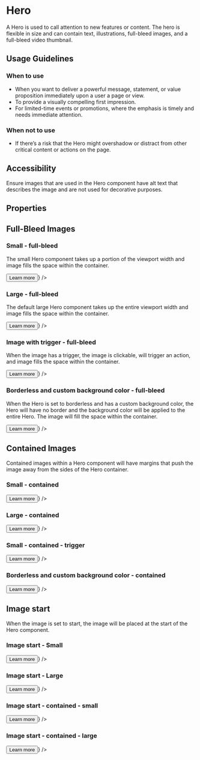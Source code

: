 

<Meta title="Sage/Hero" component={Hero} />

# Hero
A Hero is used to call attention to new features or content. The hero is flexible in size and can contain text, illustrations, full-bleed images, and a full-bleed video thumbnail.

## Usage Guidelines

### When to use

- When you want to deliver a powerful message, statement, or value proposition immediately upon a user a page or view.
- To provide a visually compelling first impression.
- For limited-time events or promotions, where the emphasis is timely and needs immediate attention.

### When not to use

- If there’s a risk that the Hero might overshadow or distract from other critical content or actions on the page.

## Accessibility

Ensure images that are used in the Hero component have alt text that describes the image and are not used for decorative purposes.

## Properties

<ArgsTable story="Small - full-bleed" />

## Full-Bleed Images

### Small - full-bleed
The small Hero component takes up a portion of the viewport width and image fills the space within the container.

<Canvas>
  <Story name="Small - full-bleed">
    <Hero
      title="Learn with Kajabi in our live workshops"
      description="Did you know we offer free workshops? Kajabi experts host live workshops every week on topics from marketing your products to building out your Kajabi account."
      heroSize="small"
      image={{
        src: `${heroFull}`,
        alt: 'Multi layered illustration of UI elements and woman clasping her hands together in excitement'
      }}
      footerActions={<><Button color="primary">Learn more</Button></>}
    />
  </Story>
</Canvas>

### Large - full-bleed
The default large Hero component takes up the entire viewport width and image fills the space within the container.

<Canvas>
  <Story name="Large - full-bleed">
    <Hero
      title="Learn with Kajabi in our live workshops"
      description="Did you know we offer free workshops? Kajabi experts host live workshops every week on topics from marketing your products to building out your Kajabi account."
      heroSize="large"
      image={{
        src: `${heroFull}`,
        alt: 'Multi layered illustration of UI elements and woman clasping her hands together in excitement'
      }}
      footerActions={<><Button color="primary">Learn more</Button></>}
    />
  </Story>
</Canvas>

### Image with trigger - full-bleed
When the image has a trigger, the image is clickable, will trigger an action, and image fills the space within the container.

<Canvas>
  <Story name="Image with trigger - full-bleed">
    <Hero
      title="Learn with Kajabi in our live workshops"
      description="Did you know we offer free workshops? Kajabi experts host live workshops every week on topics from marketing your products to building out your Kajabi account."
      heroSize="small"
      image={{
        src: `${heroFull}`,
        alt: 'Multi layered illustration of UI elements and woman clasping her hands together in excitement'
      }}
      ctaAttributes={{
        href: '#'
      }}
      footerActions={<><Button color="primary">Learn more</Button></>}
    />
  </Story>
</Canvas>

### Borderless and custom background color - full-bleed
When the Hero is set to borderless and has a custom background color, the Hero will have no border and the background color will be applied to the entire Hero. The image will fill the space within the container.

<Canvas>
  <Story name="Borderless and custom background color - full-bleed">
    <Hero
      title="Learn with Kajabi in our live workshops"
      description="Did you know we offer free workshops? Kajabi experts host live workshops every week on topics from marketing your products to building out your Kajabi account."
      heroSize="small"
      customBackgroundColor="#e6f4fe"
      image={{
        src: `${heroFull}`,
        alt: 'Multi layered illustration of UI elements and woman clasping her hands together in excitement'
      }}
      footerActions={<><Button color="primary">Learn more</Button></>}
    />
  </Story>
</Canvas>

## Contained Images
Contained images within a Hero component will have margins that push the image away from the sides of the Hero container.

### Small - contained

<Canvas>
  <Story name="Small - contained">
    <Hero
      title="Learn with Kajabi in our live workshops"
      description="Did you know we offer free workshops? Kajabi experts host live workshops every week on topics from marketing your products to building out your Kajabi account."
      heroSize="small"
      contained={true}
      image={{
        src: `${heroContained}`,
        alt: 'Multi layered illustration of UI elements and woman smiling to the camera'
      }}
      footerActions={<><Button color="primary">Learn more</Button></>}
    />
  </Story>
</Canvas>

### Large - contained

<Canvas>
  <Story name="Large - contained">
    <Hero
      title="Learn with Kajabi in our live workshops"
      description="Did you know we offer free workshops? Kajabi experts host live workshops every week on topics from marketing your products to building out your Kajabi account."
      heroSize="large"
      contained={true}
      image={{
        src: `${heroContained}`,
        alt: 'Multi layered illustration of UI elements and woman smiling to the camera'
      }}
      footerActions={<><Button color="primary">Learn more</Button></>}
    />
  </Story>
</Canvas>

### Small - contained - trigger

<Canvas>
  <Story name="Small - contained - trigger">
    <Hero
      title="Learn with Kajabi in our live workshops"
      description="Did you know we offer free workshops? Kajabi experts host live workshops every week on topics from marketing your products to building out your Kajabi account."
      heroSize="small"
      contained={true}
      image={{
        src: `${heroContained}`,
        alt: 'Multi layered illustration of UI elements and woman smiling to the camera'
      }}
      ctaAttributes={{
        href: '#'
      }}
      footerActions={<><Button color="primary">Learn more</Button></>}
    />
  </Story>
</Canvas>

### Borderless and custom background color - contained

<Canvas>
  <Story name="Borderless and custom background color - contained">
    <Hero
      title="Learn with Kajabi in our live workshops"
      description="Did you know we offer free workshops? Kajabi experts host live workshops every week on topics from marketing your products to building out your Kajabi account."
      heroSize="small"
      customBackgroundColor="#e6f4fe"
      contained={true}
      image={{
        src: `${heroContained}`,
        alt: 'Multi layered illustration of UI elements and woman smiling to the camera'
      }}
      footerActions={<><Button color="primary">Learn more</Button></>}
    />
  </Story>
</Canvas>

## Image start
When the image is set to start, the image will be placed at the start of the Hero component.

### Image start - Small

<Canvas>
  <Story name="Image start - small">
    <Hero
      title="Learn with Kajabi in our live workshops"
      description="Did you know we offer free workshops? Kajabi experts host live workshops every week on topics from marketing your products to building out your Kajabi account."
      heroSize="small"
      imageStart={true}
      image={{
        src: `${heroFull}`,
        alt: 'Multi layered illustration of UI elements and woman clasping her hands together in excitement'
      }}
      footerActions={<><Button color="primary">Learn more</Button></>}
    />
  </Story>
</Canvas>

### Image start - Large

<Canvas>
  <Story name="Image start - Large">
    <Hero
      title="Learn with Kajabi in our live workshops"
      description="Did you know we offer free workshops? Kajabi experts host live workshops every week on topics from marketing your products to building out your Kajabi account."
      heroSize="large"
      imageStart={true}
      image={{
        src: `${heroFull}`,
        alt: 'Multi layered illustration of UI elements and woman clasping her hands together in excitement'
      }}
      footerActions={<><Button color="primary">Learn more</Button></>}
    />
  </Story>
</Canvas>

### Image start - contained - small

<Canvas>
  <Story name="Image start - contained - small">
    <Hero
      title="Learn with Kajabi in our live workshops"
      description="Did you know we offer free workshops? Kajabi experts host live workshops every week on topics from marketing your products to building out your Kajabi account."
      heroSize="small"
      imageStart={true}
      contained={true}
      image={{
        src: `${heroContained}`,
        alt: 'Multi layered illustration of UI elements and woman smiling to the camera'
      }}
      footerActions={<><Button color="primary">Learn more</Button></>}
    />
  </Story>
</Canvas>


### Image start - contained - large

<Canvas>
  <Story name="Image start - contained - large">
    <Hero
      title="Learn with Kajabi in our live workshops"
      description="Did you know we offer free workshops? Kajabi experts host live workshops every week on topics from marketing your products to building out your Kajabi account."
      heroSize="large"
      imageStart={true}
      contained={true}
      image={{
        src: `${heroContained}`,
        alt: 'Multi layered illustration of UI elements and woman smiling to the camera'
      }}
      footerActions={<><Button color="primary">Learn more</Button></>}
    />
  </Story>
</Canvas>